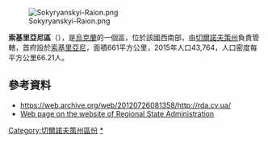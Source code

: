 [[Image:Sokyryanskyi-Raion.png|right]]

'''索基里亞尼區'''（{{lang-uk|Сокирянський район}}），是[[烏克蘭|烏克蘭]]的一個區，位於該國西南部，由[[切爾諾夫策州|切爾諾夫策州]]負責管轄，首府設於[[索基里亞尼|索基里亞尼]]，面積661平方公里，2015年人口43,764，人口密度每平方公里66.21人。

==參考資料==
* https://web.archive.org/web/20120726081358/http://rda.cv.ua/ 
* [https://web.archive.org/web/20090714065058/http://www.bucoda.cv.ua/bukovina/11/index.html Web page on the website of Regional State Administration] {{uk icon}}

[[Category:切爾諾夫策州區份|Category:切爾諾夫策州區份]]
[[Category:索基里亞尼區|*]]


{{Chernivtsi-geo-stub}}